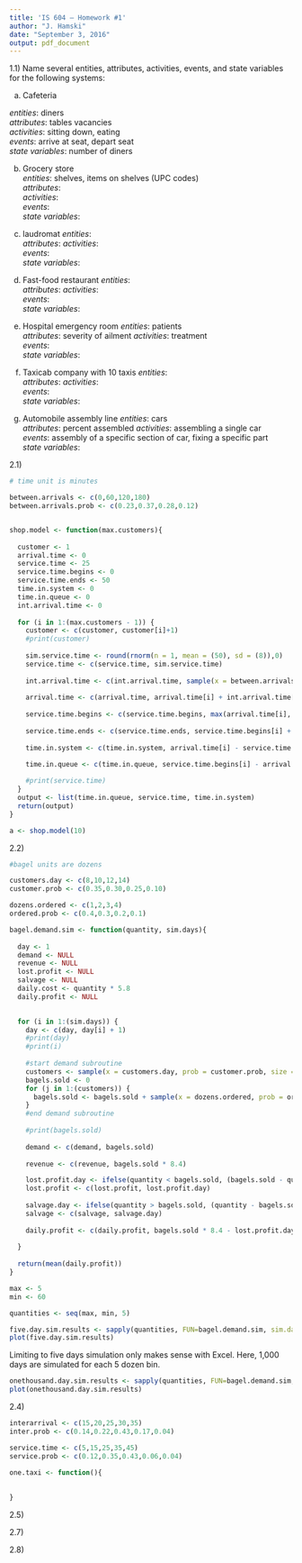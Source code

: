 ```yaml
---
title: 'IS 604 – Homework #1'
author: "J. Hamski"
date: "September 3, 2016"
output: pdf_document
---
```


1.1) Name several entities, attributes, activities, events, and state variables for the following systems:

a. Cafeteria

*entities*: diners  
*attributes*: tables vacancies  
*activities*: sitting down, eating  
*events*: arrive at seat, depart seat  
*state variables*: number of diners  


b. Grocery store  
*entities*: shelves, items on shelves (UPC codes)     
*attributes*:  
*activities*:   
*events*:   
*state variables*:   

c. laudromat
*entities*:   
*attributes*: 
*activities*:   
*events*:   
*state variables*:

d. Fast-food restaurant
*entities*:   
*attributes*: 
*activities*:   
*events*:   
*state variables*:

e. Hospital emergency room
*entities*: patients   
*attributes*: severity of ailment 
*activities*: treatment   
*events*:   
*state variables*:

f. Taxicab company with 10 taxis
*entities*:   
*attributes*: 
*activities*:   
*events*:   
*state variables*:

g. Automobile assembly line
*entities*: cars     
*attributes*: percent assembled
*activities*: assembling a single car       
*events*: assembly of a specific section of car, fixing a specific part     
*state variables*: 

2.1)

```r
# time unit is minutes

between.arrivals <- c(0,60,120,180)
between.arrivals.prob <- c(0.23,0.37,0.28,0.12)


shop.model <- function(max.customers){
  
  customer <- 1
  arrival.time <- 0
  service.time <- 25
  service.time.begins <- 0
  service.time.ends <- 50
  time.in.system <- 0
  time.in.queue <- 0
  int.arrival.time <- 0
  
  for (i in 1:(max.customers - 1)) {
    customer <- c(customer, customer[i]+1)
    #print(customer)
    
    sim.service.time <- round(rnorm(n = 1, mean = (50), sd = (8)),0)
    service.time <- c(service.time, sim.service.time)
    
    int.arrival.time <- c(int.arrival.time, sample(x = between.arrivals, size = 1, prob = between.arrivals.prob))
    
    arrival.time <- c(arrival.time, arrival.time[i] + int.arrival.time[i])
    
    service.time.begins <- c(service.time.begins, max(arrival.time[i], service.time.ends[i - 1]))
    
    service.time.ends <- c(service.time.ends, service.time.begins[i] + service.time[i])
    
    time.in.system <- c(time.in.system, arrival.time[i] - service.time.ends[i])

    time.in.queue <- c(time.in.queue, service.time.begins[i] - arrival.time[i])
    
    #print(service.time)
  }
  output <- list(time.in.queue, service.time, time.in.system)
  return(output)
}

a <- shop.model(10)
```

2.2)

```r
#bagel units are dozens

customers.day <- c(8,10,12,14)
customer.prob <- c(0.35,0.30,0.25,0.10)

dozens.ordered <- c(1,2,3,4)
ordered.prob <- c(0.4,0.3,0.2,0.1)

bagel.demand.sim <- function(quantity, sim.days){
  
  day <- 1
  demand <- NULL
  revenue <- NULL
  lost.profit <- NULL
  salvage <- NULL
  daily.cost <- quantity * 5.8
  daily.profit <- NULL

  
  for (i in 1:(sim.days)) {
    day <- c(day, day[i] + 1)
    #print(day)
    #print(i)
    
    #start demand subroutine 
    customers <- sample(x = customers.day, prob = customer.prob, size = 1)
    bagels.sold <- 0
    for (j in 1:(customers)) {
      bagels.sold <- bagels.sold + sample(x = dozens.ordered, prob = ordered.prob, size = 1)
    }
    #end demand subroutine
    
    #print(bagels.sold)
    
    demand <- c(demand, bagels.sold)
    
    revenue <- c(revenue, bagels.sold * 8.4)

    lost.profit.day <- ifelse(quantity < bagels.sold, (bagels.sold - quantity) * 2.6, 0)
    lost.profit <- c(lost.profit, lost.profit.day)
    
    salvage.day <- ifelse(quantity > bagels.sold, (quantity - bagels.sold)*4.2, 0)
    salvage <- c(salvage, salvage.day)
    
    daily.profit <- c(daily.profit, bagels.sold * 8.4 - lost.profit.day + salvage.day - daily.cost)
    
  }
  
  return(mean(daily.profit))
}
```

```r
max <- 5
min <- 60

quantities <- seq(max, min, 5)
```

```r
five.day.sim.results <- sapply(quantities, FUN=bagel.demand.sim, sim.days = 5)
plot(five.day.sim.results)
```


Limiting to five days simulation only makes sense with Excel. Here, 1,000 days are simulated for each 5 dozen bin. 
```r
onethousand.day.sim.results <- sapply(quantities, FUN=bagel.demand.sim, sim.days = 1000)
plot(onethousand.day.sim.results)
```


2.4)

```r
interarrival <- c(15,20,25,30,35)
inter.prob <- c(0.14,0.22,0.43,0.17,0.04)

service.time <- c(5,15,25,35,45)
service.prob <- c(0.12,0.35,0.43,0.06,0.04)

one.taxi <- function(){
  
  
}

```



2.5) 

2.7)

2.8)


